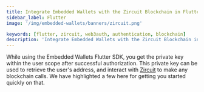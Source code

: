 ```yaml
---
title: Integrate Embedded Wallets with the Zircuit Blockchain in Flutter
sidebar_label: Flutter
image: '/img/embedded-wallets/banners/zircuit.png'

keywords: [flutter, zircuit, web3auth, authentication, blockchain]
description: 'Integrate Embedded Wallets with the Zircuit Blockchain in Flutter | Embedded Wallets'
---
```



<SEO
  title="Integrate Embedded Wallets with the Zircuit Blockchain in Flutter"
  description="Integrate Embedded Wallets with the Zircuit Blockchain in Flutter | Embedded Wallets"
  image="https://docs.metamask.io/img/embedded-wallets/banners/zircuit.png"
  slug="/embedded-wallets/connect-blockchain/evm/zircuit/flutter"
/>

While using the Embedded Wallets Flutter SDK, you get the private key within the user scope after successful authorization. This private key can be used to retrieve the user's address, and interact with [Zircuit](https://zircuit.com/) to make any blockchain calls. We have highlighted a few here for getting you started quickly on that.

<EVMInteraction />
